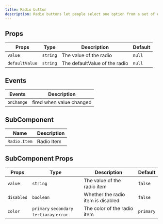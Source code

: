 ---
title: Radio button
description: Radio buttons let people select one option from a set of options
---


## Props

| Props          | Type     | Description                   | Default |
| -------------- | -------- | ----------------------------- | ------- |
| `value`        | `string` | The value of the radio        | `null`  |
| `defaultValue` | `string` | The defaultValue of the radio | `null`  |

## Events

| Events     | Description              |
| ---------- | ------------------------ |
| `onChange` | fired when value changed |

## SubComponent

| Name         | Description |
| ------------ | ----------- |
| `Radio.Item` | Radio Item  |

## SubComponent Props

| Props      | Type                                      | Description                        | Default   |
| ---------- | ----------------------------------------- | ---------------------------------- | --------- |
| `value`    | `string`                                  | The value of the radio item        | `false`   |
| `disabled` | `boolean`                                 | Whether the radio item is disabled | `false`   |
| `color`    | `primary` `secondary` `tertiaray` `error` | The color of the radio item        | `primary` |
